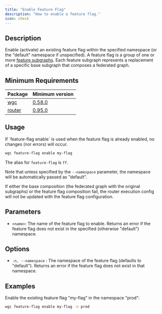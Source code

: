 ```yaml
---
title: "Enable Feature Flag"
description: "How to enable a feature flag."
icon: check
---
```


## Description

Enable (activate) an existing feature flag within the specified namespace (or the "default" namespace if unspecified). A feature flag is a group of one or more [feature subgraphs](/cli/feature-subgraph). Each feature subgraph represents a replacement of a specific base subgraph that composes a federated graph.

## Minimum Requirements

| Package                 | Minimum version                                                                |
| ----------------------- | ------------------------------------------------------------------------------ |
| [wgc](/cli/intro)       | [0.58.0](https://github.com/wundergraph/cosmo/compare/wgc@0.57.7...wgc@0.58.0) |
| [router](/router/intro) | [0.95.0](https://github.com/wundergraph/cosmo/releases/tag/router%400.95.0)    |

## Usage

<Info>
  If `feature-flag enable` is used when the feature flag is already enabled, no
  changes (nor errors) will occur.
</Info>

```bash
wgc feature-flag enable my-flag
```

The alias for `feature-flag` is `ff`.

Note that unless specified by the `--namespace` parameter, the namespace will be automatically passed as "default".

<Warning>
  If either the base composition (the federated graph with the original
  subgraphs) or the feature flag composition fail, the router execution config
  will not be updated with the feature flag configuration.
</Warning>

## Parameters

- `<name>`: The name of the feature flag to enable. Returns an error if the feature flag does not exist in the specified (otherwise "default") namespace.

## Options

- `-n, --namespace` : The namespace of the feature flag (defaults to "default"). Returns an error if the feature flag does not exist in that namespace.

## Examples

Enable the existing feature flag "my-flag" in the namespace "prod":

```bash
wgc feature-flag enable my-flag -n prod
```
